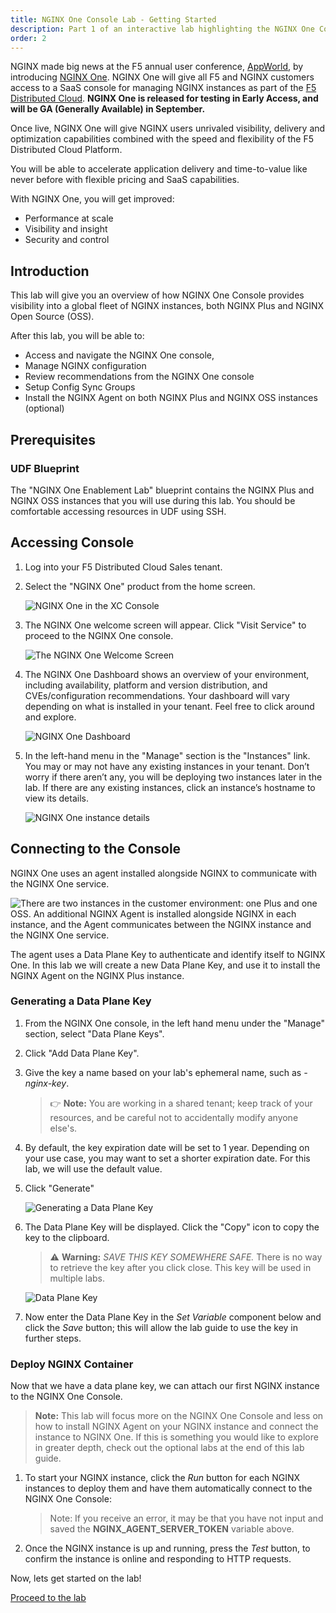 ```yaml
---
title: NGINX One Console Lab - Getting Started
description: Part 1 of an interactive lab highlighting the NGINX One Console
order: 2
---
```


NGINX made big news at the F5 annual user conference, [AppWorld](https://www.f5.com/appworld), by introducing [NGINX One](https://www.nginx.com/introducing-nginx-one/). NGINX One will give all F5 and NGINX customers access to a SaaS console for managing NGINX instances as part of the [F5 Distributed Cloud](https://www.f5.com/cloud). **NGINX One is released for testing in Early Access, and will be GA (Generally Available) in September.**

Once live, NGINX One will give NGINX users unrivaled visibility, delivery and optimization capabilities combined with the speed and flexibility of the F5 Distributed Cloud Platform.

You will be able to accelerate application delivery and time-to-value like never before with flexible pricing and SaaS capabilities.

With NGINX One, you will get improved:

- Performance at scale
- Visibility and insight
- Security and control

## Introduction

This lab will give you an overview of how NGINX One Console provides visibility into a global fleet of NGINX instances, both NGINX Plus and NGINX Open Source (OSS).

After this lab, you will be able to:

- Access and navigate the NGINX One console,
- Manage NGINX configuration
- Review recommendations from the NGINX One console
- Setup Config Sync Groups
- Install the NGINX Agent on both NGINX Plus and NGINX OSS instances (optional)

## Prerequisites

### UDF Blueprint

The "NGINX One Enablement Lab" blueprint contains the NGINX Plus and NGINX OSS instances that you will use during this lab. You should be comfortable accessing resources in UDF using SSH.

## Accessing Console

1. Log into your F5 Distributed Cloud Sales tenant.

1. Select the "NGINX One" product from the home screen.

    ![NGINX One in the XC Console](media/lab1-1.png)

1. The NGINX One welcome screen will appear. Click "Visit Service" to proceed to the NGINX One console.

    ![The NGINX One Welcome Screen](media/lab1-2.png)

1. The NGINX One Dashboard shows an overview of your environment, including availability, platform and version distribution, and CVEs/configuration recommendations. Your dashboard will vary depending on what is installed in your tenant. Feel free to click around and explore.

    ![NGINX One Dashboard](media/lab1-3.png)

1. In the left-hand menu in the "Manage" section is the "Instances" link. You may or may not have any existing instances in your tenant. Don’t worry if there aren’t any, you will be deploying two instances later in the lab. If there are any existing instances, click an instance’s hostname to view its details.

    ![NGINX One instance details](media/lab1-4.png)

## Connecting to the Console

NGINX One uses an agent installed alongside NGINX to communicate with the NGINX One service.

![There are two instances in the customer environment: one Plus and one OSS. An additional NGINX Agent is installed alongside NGINX in each instance, and the Agent communicates between the NGINX instance and the NGINX One service.](media/lab2-1.png)

The agent uses a Data Plane Key to authenticate and identify itself to NGINX One. In this lab we will create a new Data Plane Key, and use it to install the NGINX Agent on the NGINX Plus instance.

### Generating a Data Plane Key

1. From the NGINX One console, in the left hand menu under the "Manage" section, select "Data Plane Keys".

1. Click "Add Data Plane Key".

1. Give the key a name based on your lab's ephemeral name, such as *<GetVariable name="petname" />-nginx-key*.

    > :point_right: **Note:** You are working in a shared tenant; keep track of your resources, and be careful not to accidentally modify anyone else's.

1. By default, the key expiration date will be set to 1 year.  Depending on your use case, you may want to set a shorter expiration date.  For this lab, we will use the default value.

1. Click "Generate"

    ![Generating a Data Plane Key](media/lab2-4.png)

1. The Data Plane Key will be displayed. Click the "Copy" icon to copy the key to the clipboard.

    > :warning: **Warning:** *SAVE THIS KEY SOMEWHERE SAFE.* There is no way to retrieve the key after you click close. This key will be used in multiple labs.

    ![Data Plane Key](media/lab2-5.png)

1. Now enter the Data Plane Key in the *Set Variable* component below and click the *Save* button; this will allow the lab guide to use the key in further steps.

    <InputVariable 
        name="NGINX_AGENT_SERVER_TOKEN"
    />

### Deploy NGINX Container

Now that we have a data plane key, we can attach our first NGINX instance to the NGINX One Console.

> **Note:** This lab will focus more on the NGINX One Console and less on how to install NGINX Agent on your NGINX instance and connect the instance to NGINX One.  If this is something you would like to explore in greater depth, check out the optional labs at the end of this lab guide.

1. To start your NGINX instance, click the *Run* button for each NGINX instances to deploy them and have them automatically connect to the NGINX One Console:

    <DockerContainer>
        <Docker  
            name="nginx-plus-1"
            desc="NGINX Plus R32 with Agent."
            image="private-registry.nginx.com/nginx-plus/agent:debian"
            env={[
                {name: "NGINX_AGENT_SERVER_GRPCPORT", value: "443"},
                {name: "NGINX_AGENT_SERVER_HOST", value: "agent.connect.nginx.com"},
                {name: "NGINX_AGENT_TLS_ENABLE", value: "true"},
                {name: "NGINX_AGENT_TLS_SKIP_VERIFY", value: "false"},
                {name: "NGINX_AGENT_SERVER_TOKEN", isVariable: true, isSecret: true},
            ]}
            attrs={[
                { name: "volume", value: `${process.env["CONTAINER_MOUNT_BASE_DIR"]}/ssl:/etc/nginx/ssl` }
            ]}
        />
    </DockerContainer>

    <SetVariable
        name="nginx-plus-1"
        isComponent="true"
    />
    <SetVariable
        name="nginx-plus-2"
        isComponent="true"
    />
    <SetVariable
        name="nginx-plus-3"
        isComponent="true"
    />
    <SetVariable
        name="nginx-oss-1"
        isComponent="true"
    />
    <SetVariable
        name="nginx-oss-2"
        isComponent="true"
    />

    > Note: If you receive an error, it may be that you have not input and saved the **NGINX_AGENT_SERVER_TOKEN** variable above.

1. Once the NGINX instance is up and running, press the *Test* button, to confirm the instance is online and responding to HTTP requests.

Now, lets get started on the lab!

[Proceed to the lab](./nginx-one-2.mdx)